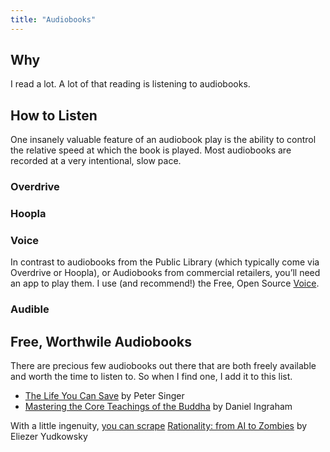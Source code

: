 ```yaml
---
title: "Audiobooks"
---
```


## Why

I read a lot. A lot of that reading is listening to audiobooks.

## How to Listen

One insanely valuable feature of an audiobook play is the ability to control the relative speed at which the book is played. Most audiobooks are recorded at a very intentional, slow pace.

### Overdrive

### Hoopla

### Voice

In contrast to audiobooks from the Public Library (which typically come via Overdrive or Hoopla), or Audiobooks from commercial retailers, you'll need an app to play them. I use (and recommend!) the Free, Open Source [Voice](https://github.com/PaulWoitaschek/Voice).

### Audible

## Free, Worthwile Audiobooks

There are precious few audiobooks out there that are both freely available and worth the time to listen to. So when I find one, I add it to this list.

* [The Life You Can Save](https://www.thelifeyoucansave.org/the-book/) by Peter Singer
* [Mastering the Core Teachings of the Buddha](https://www.learnoutloud.com/Browse/Religion-and-Spirituality/Prayer-and-Meditation/Mastering-the-Core-Teachings-Of-The-Buddha/73850) by Daniel Ingraham

With a little ingenuity, [you can scrape](https://gist.github.com/AABoyles/da593afbbdea77aaa593b40f375695ca) [Rationality: from AI to Zombies](https://rationalitybook.com/) by Eliezer Yudkowsky
